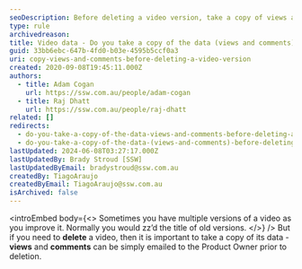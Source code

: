 ```yaml
---
seoDescription: Before deleting a video version, take a copy of views and comments to preserve valuable data.
type: rule
archivedreason:
title: Video data - Do you take a copy of the data (views and comments) before deleting a version for good?
guid: 33bb6ebc-647b-4fd0-b03e-4595b5ccf0a3
uri: copy-views-and-comments-before-deleting-a-video-version
created: 2020-09-08T19:45:11.000Z
authors:
  - title: Adam Cogan
    url: https://ssw.com.au/people/adam-cogan
  - title: Raj Dhatt
    url: https://ssw.com.au/people/raj-dhatt
related: []
redirects:
  - do-you-take-a-copy-of-the-data-views-and-comments-before-deleting-a-version-for-good
  - do-you-take-a-copy-of-the-data-(views-and-comments)-before-deleting-a-version-for-good
lastUpdated: 2024-06-08T03:27:17.000Z
lastUpdatedBy: Brady Stroud [SSW]
lastUpdatedByEmail: bradystroud@ssw.com.au
createdBy: TiagoAraujo
createdByEmail: TiagoAraujo@ssw.com.au
isArchived: false
---
```


<introEmbed
  body={<>
Sometimes you have multiple versions of a video as you improve it. Normally you would zz’d the title of old versions.
  </>}
/>
But if you need to **delete** a video, then it is important to take a copy of its data - **views** and **comments** can be simply emailed to the Product Owner prior to deletion.
